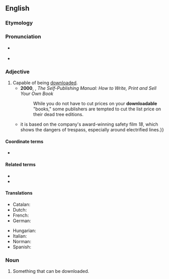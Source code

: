 ==English==

===Etymology===
{{suffix|en|download|able}}

===Pronunciation===
* {{a|RP|verb}} {{IPA|en|/ˌdaʊnˈləʊd.ə.bl̩/}}
* {{a|US}} {{IPA|en|/ˌdaʊnˈloʊd.ə.bl̩/}}

===Adjective===
{{en-adj|-}}

# Capable of being [[download]]ed.
#* '''2000''', {{w|Dan Poynter}}, ''The Self-Publishing Manual: How to Write, Print and Sell Your Own Book''
#*: While you do not have to cut prices on your '''downloadable''' "books," some publishers are tempted to cut the list price on their dead tree editions.
#* {{quote-journal|en|date=2020 June 17|title=Stop & Examine|journal=Rail|page=71|text=Network Rail has produced a free '''downloadable''' comic highlighting the consequences of railway trespass. Between March 23 and April 26, there were 1,024 trespass incidents on the railway. {{...}} it is based on the company's award-winning safety film ''18'', which shows the dangers of trespass, especially around electrified lines.}}

====Coordinate terms====
* {{l|en|uploadable}}

====Related terms====
* {{l|en|downloadability}}
* {{l|en|downloading}}

====Translations====
{{trans-top|capable of being downloaded}}
* Catalan: {{t|ca|descarregable}}
* Dutch: {{t+|nl|downloadbaar}}
* French: {{t+|fr|téléchargeable}}
* German: {{t|de|downloadbar}}
{{trans-mid}}
* Hungarian: {{t|hu|letölthető}}
* Italian: {{t|it|scaricabile}}
* Norman: {{t|nrf|dêchèrgeabl'ye}}
* Spanish: {{t|es|descargable}}
{{trans-bottom}}

===Noun===
{{en-noun}}

# Something that can be downloaded.